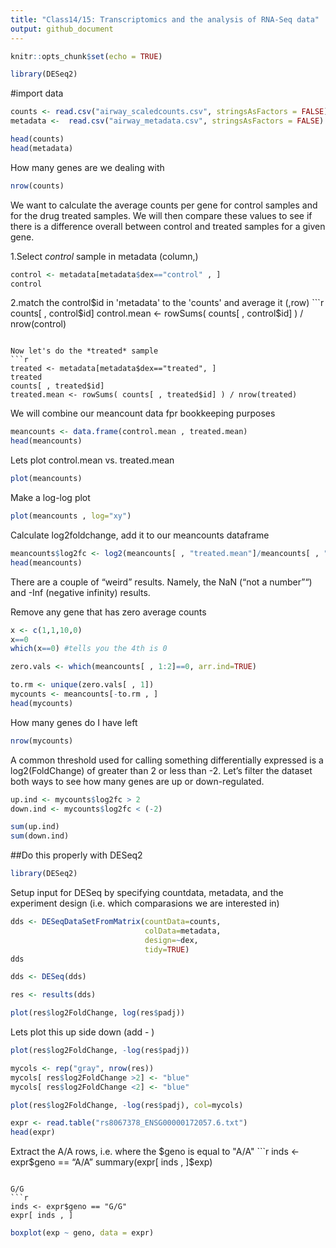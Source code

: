 ```yaml
---
title: "Class14/15: Transcriptomics and the analysis of RNA-Seq data"
output: github_document
---
```


```r
knitr::opts_chunk$set(echo = TRUE)
```

```r
library(DESeq2)
```

#import data
```r
counts <- read.csv("airway_scaledcounts.csv", stringsAsFactors = FALSE)
metadata <-  read.csv("airway_metadata.csv", stringsAsFactors = FALSE)
```

```r
head(counts)
head(metadata)
```

How many genes are we dealing with
```r
nrow(counts)
```

We want to calculate the average counts per gene for control samples and for the drug treated samples. We will then compare these values to see if there is a difference overall between control and treated samples for a given gene.

1.Select *control* sample in metadata (column,)
```r
control <- metadata[metadata$dex=="control" , ]
control
```
2.match the control$id in 'metadata' to the 'counts' and average it (,row)
```r
counts[ , control$id]
control.mean <- rowSums( counts[ , control$id] ) / nrow(control)
```

Now let's do the *treated* sample
```r
treated <- metadata[metadata$dex=="treated", ]
treated
counts[ , treated$id]
treated.mean <- rowSums( counts[ , treated$id] ) / nrow(treated)

```

We will combine our meancount data fpr bookkeeping purposes
```r
meancounts <- data.frame(control.mean , treated.mean)
head(meancounts)
```

Lets plot control.mean vs. treated.mean
```r
plot(meancounts)
```

Make a log-log plot
```r
plot(meancounts , log="xy")
```


Calculate log2foldchange, add it to our meancounts dataframe
```r
meancounts$log2fc <- log2(meancounts[ , "treated.mean"]/meancounts[ , "control.mean"])
head(meancounts)
```
There are a couple of “weird” results. Namely, the NaN (“not a number”“) and -Inf (negative infinity) results.

Remove any gene that has zero average counts
```r
x <- c(1,1,10,0)
x==0
which(x==0) #tells you the 4th is 0
```

```r
zero.vals <- which(meancounts[ , 1:2]==0, arr.ind=TRUE)

to.rm <- unique(zero.vals[ , 1])
mycounts <- meancounts[-to.rm , ]
head(mycounts)
```

How many genes do I have left
```r
nrow(mycounts)
```

A common threshold used for calling something differentially expressed is a log2(FoldChange) of greater than 2 or less than -2. Let’s filter the dataset both ways to see how many genes are up or down-regulated.
```r
up.ind <- mycounts$log2fc > 2
down.ind <- mycounts$log2fc < (-2)
```

```r
sum(up.ind)
sum(down.ind)
```



##Do this properly with DESeq2

```r
library(DESeq2)
```

Setup input for DESeq by specifying countdata, metadata, and the experiment design
(i.e. which comparasions we are interested in)
```r
dds <- DESeqDataSetFromMatrix(countData=counts, 
                              colData=metadata, 
                              design=~dex, 
                              tidy=TRUE)
dds
```

```r
dds <- DESeq(dds)
```

```r
res <- results(dds)
```

```r
plot(res$log2FoldChange, log(res$padj))
```

Lets plot this up side down (add - )
```r
plot(res$log2FoldChange, -log(res$padj))
```

```r
mycols <- rep("gray", nrow(res))
mycols[ res$log2FoldChange >2] <- "blue"
mycols[ res$log2FoldChange <2] <- "blue"

plot(res$log2FoldChange, -log(res$padj), col=mycols)
```

```r
expr <- read.table("rs8067378_ENSG00000172057.6.txt")
head(expr)
```

Extract the A/A rows, i.e. where the $geno is equal to "A/A"
```r
inds <- expr$geno == "A/A"
summary(expr[ inds , ]$exp)
```

G/G
```r
inds <- expr$geno == "G/G"
expr[ inds , ]
```

```r
boxplot(exp ~ geno, data = expr)
```

